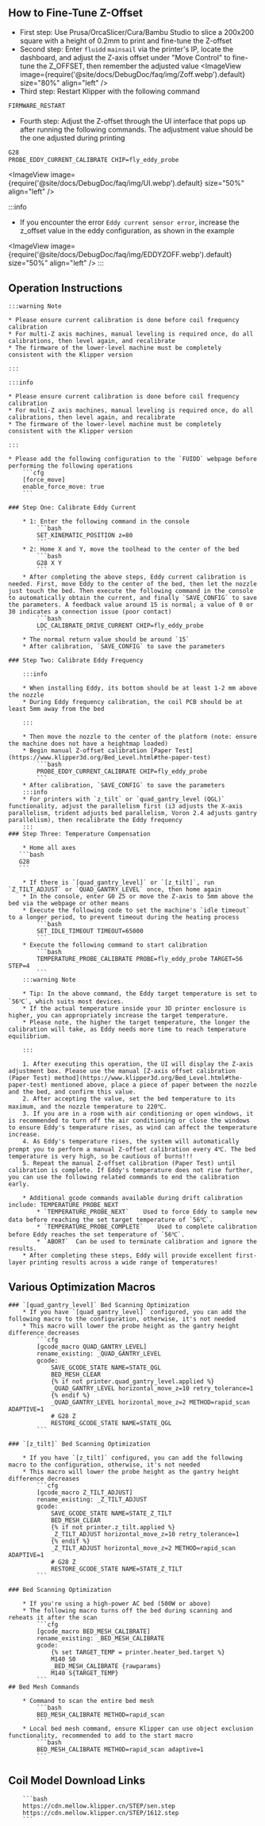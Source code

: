 ## How to Fine-Tune Z-Offset
* First step: Use Prusa/OrcaSlicer/Cura/Bambu Studio to slice a 200x200 square with a height of 0.2mm to print and fine-tune the Z-offset
* Second step: Enter `fluidd` `mainsail` via the printer's IP, locate the dashboard, and adjust the Z-axis offset under "Move Control" to fine-tune the Z_OFFSET, then remember the adjusted value
<ImageView image={require('@site/docs/DebugDoc/faq/img/Zoff.webp').default} size="80%" align="left" />
* Third step: Restart Klipper with the following command
```bash
FIRMWARE_RESTART
```
* Fourth step: Adjust the Z-offset through the UI interface that pops up after running the following commands. The adjustment value should be the one adjusted during printing
```bash
G28
PROBE_EDDY_CURRENT_CALIBRATE CHIP=fly_eddy_probe
```
<ImageView image={require('@site/docs/DebugDoc/faq/img/UI.webp').default} size="50%" align="left" />

:::info
* If you encounter the error `Eddy current sensor error`, increase the z_offset value in the eddy configuration, as shown in the example

<ImageView image={require('@site/docs/DebugDoc/faq/img/EDDYZOFF.webp').default} size="50%" align="left" />
:::

## Operation Instructions

    :::warning Note

    * Please ensure current calibration is done before coil frequency calibration
    * For multi-Z axis machines, manual leveling is required once, do all calibrations, then level again, and recalibrate
    * The firmware of the lower-level machine must be completely consistent with the Klipper version

    :::

    :::info

    * Please ensure current calibration is done before coil frequency calibration
    * For multi-Z axis machines, manual leveling is required once, do all calibrations, then level again, and recalibrate
    * The firmware of the lower-level machine must be completely consistent with the Klipper version

    :::

    * Please add the following configuration to the `FUIDD` webpage before performing the following operations
        ```cfg
        [force_move]
        enable_force_move: true
        ```

    ### Step One: Calibrate Eddy Current

        * 1: Enter the following command in the console
            ```bash
            SET_KINEMATIC_POSITION z=80
            ```
        * 2: Home X and Y, move the toolhead to the center of the bed
            ```bash
            G28 X Y
            ```
        * After completing the above steps, Eddy current calibration is needed. First, move Eddy to the center of the bed, then let the nozzle just touch the bed. Then execute the following command in the console to automatically obtain the current, and finally `SAVE_CONFIG` to save the parameters. A feedback value around 15 is normal; a value of 0 or 30 indicates a connection issue (poor contact)
            ```bash
            LDC_CALIBRATE_DRIVE_CURRENT CHIP=fly_eddy_probe
            ```
        * The normal return value should be around `15`
        * After calibration, `SAVE_CONFIG` to save the parameters

    ### Step Two: Calibrate Eddy Frequency

        :::info

        * When installing Eddy, its bottom should be at least 1-2 mm above the nozzle
        * During Eddy frequency calibration, the coil PCB should be at least 5mm away from the bed

        :::

        * Then move the nozzle to the center of the platform (note: ensure the machine does not have a heightmap loaded)
        * Begin manual Z-offset calibration [Paper Test](https://www.klipper3d.org/Bed_Level.html#the-paper-test)
            ```bash
            PROBE_EDDY_CURRENT_CALIBRATE CHIP=fly_eddy_probe
            ```
        * After calibration, `SAVE_CONFIG` to save the parameters
        :::info
        * For printers with `z_tilt` or `quad_gantry_level (QGL)` functionality, adjust the parallelism first (i3 adjusts the X-axis parallelism, trident adjusts bed parallelism, Voron 2.4 adjusts gantry parallelism), then recalibrate the Eddy frequency
        :::
    ### Step Three: Temperature Compensation

        * Home all axes
       ```bash
       G28
       ```

        * If there is `[quad_gantry_level]` or `[z_tilt]`, run `Z_TILT_ADJUST` or `QUAD_GANTRY_LEVEL` once, then home again
        * In the console, enter G0 Z5 or move the Z-axis to 5mm above the bed via the webpage or other means
        * Execute the following code to set the machine's `idle timeout` to a longer period, to prevent timeout during the heating process
            ```bash
            SET_IDLE_TIMEOUT TIMEOUT=65000
            ```
        * Execute the following command to start calibration
            ```bash
            TEMPERATURE_PROBE_CALIBRATE PROBE=fly_eddy_probe TARGET=56 STEP=4
            ```
        :::warning Note

        * Tip: In the above command, the Eddy target temperature is set to `56℃`, which suits most devices.
        * If the actual temperature inside your 3D printer enclosure is higher, you can appropriately increase the target temperature.
        * Please note, the higher the target temperature, the longer the calibration will take, as Eddy needs more time to reach temperature equilibrium.

        :::
    
        1. After executing this operation, the UI will display the Z-axis adjustment box. Please use the manual [Z-axis offset calibration (Paper Test) method](https://www.klipper3d.org/Bed_Level.html#the-paper-test) mentioned above, place a piece of paper between the nozzle and the bed, and confirm this value.
        2. After accepting the value, set the bed temperature to its maximum, and the nozzle temperature to 220℃.
        3. If you are in a room with air conditioning or open windows, it is recommended to turn off the air conditioning or close the windows to ensure Eddy's temperature rises, as wind can affect the temperature increase.
        4. As Eddy's temperature rises, the system will automatically prompt you to perform a manual Z-offset calibration every 4℃. The bed temperature is very high, so be cautious of burns!!!
        5. Repeat the manual Z-offset calibration (Paper Test) until calibration is complete. If Eddy's temperature does not rise further, you can use the following related commands to end the calibration early.
        
        * Additional gcode commands available during drift calibration include: TEMPERATURE_PROBE_NEXT
            * `TEMPERATURE_PROBE_NEXT`    Used to force Eddy to sample new data before reaching the set target temperature of `56℃`.
            * `TEMPERATURE_PROBE_COMPLETE`    Used to complete calibration before Eddy reaches the set temperature of `56℃`.
            * `ABORT`  Can be used to terminate calibration and ignore the results.
        * After completing these steps, Eddy will provide excellent first-layer printing results across a wide range of temperatures!
## Various Optimization Macros

    ### `[quad_gantry_level]` Bed Scanning Optimization
        * If you have `[quad_gantry_level]` configured, you can add the following macro to the configuration, otherwise, it's not needed
        * This macro will lower the probe height as the gantry height difference decreases
            ```cfg
            [gcode_macro QUAD_GANTRY_LEVEL]
            rename_existing: _QUAD_GANTRY_LEVEL
            gcode:
                SAVE_GCODE_STATE NAME=STATE_QGL
                BED_MESH_CLEAR
                {% if not printer.quad_gantry_level.applied %}
                _QUAD_GANTRY_LEVEL horizontal_move_z=10 retry_tolerance=1
                {% endif %}
                _QUAD_GANTRY_LEVEL horizontal_move_z=2 METHOD=rapid_scan ADAPTIVE=1
                # G28 Z
                RESTORE_GCODE_STATE NAME=STATE_QGL
            ```

    ### `[z_tilt]` Bed Scanning Optimization

        * If you have `[z_tilt]` configured, you can add the following macro to the configuration, otherwise, it's not needed
        * This macro will lower the probe height as the gantry height difference decreases
            ```cfg
            [gcode_macro Z_TILT_ADJUST]
            rename_existing: _Z_TILT_ADJUST
            gcode:
                SAVE_GCODE_STATE NAME=STATE_Z_TILT
                BED_MESH_CLEAR
                {% if not printer.z_tilt.applied %}
                _Z_TILT_ADJUST horizontal_move_z=10 retry_tolerance=1
                {% endif %}
                _Z_TILT_ADJUST horizontal_move_z=2 METHOD=rapid_scan ADAPTIVE=1
                # G28 Z
                RESTORE_GCODE_STATE NAME=STATE_Z_TILT
            ```

    ### Bed Scanning Optimization

        * If you're using a high-power AC bed (500W or above)
        * The following macro turns off the bed during scanning and reheats it after the scan
            ```cfg
            [gcode_macro BED_MESH_CALIBRATE]
            rename_existing: _BED_MESH_CALIBRATE
            gcode:
                {% set TARGET_TEMP = printer.heater_bed.target %}
                M140 S0
                _BED_MESH_CALIBRATE {rawparams}
                M140 S{TARGET_TEMP}
            ```
    ## Bed Mesh Commands
    
        * Command to scan the entire bed mesh
            ```bash
            BED_MESH_CALIBRATE METHOD=rapid_scan
            ```
        * Local bed mesh command, ensure Klipper can use object exclusion functionality, recommended to add to the start macro
            ```bash
            BED_MESH_CALIBRATE METHOD=rapid_scan adaptive=1 
            ```

## Coil Model Download Links

        ```bash
        https://cdn.mellow.klipper.cn/STEP/sen.step
        https://cdn.mellow.klipper.cn/STEP/1612.step
        ```